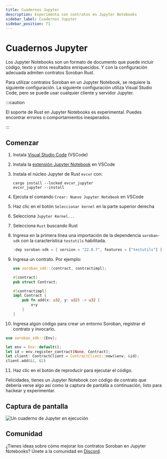 ```yaml
---
title: Cuadernos Jupyter
description: Experimenta con contratos en Jupyter Notebooks
sidebar_label: Cuadernos Jupyter
sidebar_position: 71
---
```


# Cuadernos Jupyter

Los Jupyter Notebooks son un formato de documento que puede incluir código, texto y otros resultados enriquecidos. Y con la configuración adecuada admiten contratos Soroban Rust.

Para utilizar contratos Soroban en un Jupyter Notebook, se requiere la siguiente configuración. La siguiente configuración utiliza Visual Studio Code, pero se puede usar cualquier cliente y servidor Jupyter.

:::caution

El soporte de Rust en Jupyter Notebooks es experimental. Puedes encontrar errores o comportamientos inesperados.

:::

## Comenzar

1. Instala [Visual Studio Code] (VSCode)

2. Instala la [extensión Jupyter Notebook] en VSCode

3. Instala el núcleo Jupyter de Rust `evcxr` con:
   ```
   cargo install --locked evcxr_jupyter
   evcxr_jupyter --install
   ```

4. Ejecuta el comando `Crear: Nuevo Jupyter Notebook` en VSCode

5. Haz clic en el botón `Seleccionar kernel` en la parte superior derecha

6. Selecciona `Jupyter Kernel...`

7. Selecciona `Rust` buscando Rust

8. Ingresa en la primera línea una importación de la dependencia `soroban-sdk` con la característica `testutils` habilitada.
   ```rust
   :dep soroban-sdk = { version = "22.0.7", features = ["testutils"] }
   ```

9. Ingresa un contrato. Por ejemplo:

   ```rust
   use soroban_sdk::{contract, contractimpl};

   #[contract]
   pub struct Contract;

   #[contractimpl]
   impl Contract {
       pub fn add(x: u32, y: u32) -> u32 {
           x+y
       }
   }
   ```

10. Ingresa algún código para crear un entorno Soroban, registrar el contrato y invocarlo.

```rust
use soroban_sdk::{Env};

let env = Env::default();
let id = env.register_contract(None, Contract);
let client: ContractClient = ContractClient::new(&env, &id);
client.add(&1, &2)
```

11. Haz clic en el botón de reproducir para ejecutar el código.

Felicidades, tienes un Jupyter Notebook con código de contrato que debería verse algo así como la captura de pantalla a continuación, listo para hackear y experimentar.

## Captura de pantalla

![Un cuaderno de Jupyter en ejecución](/assets/dev-tools/jupyter-notebooks.png)

## Comunidad

¿Tienes ideas sobre cómo mejorar los contratos Soroban en Jupyter Notebooks? Únete a la comunidad en [Discord].

[Discord]: https://discord.com/channels/897514728459468821/1263811925813366794
[Visual Studio Code]: https://code.visualstudio.com
[Extensión Jupyter Notebook]: https://marketplace.visualstudio.com/items?itemName=ms-toolsai.jupyter
[Jupyter Desktop]: https://github.com/jupyterlab/jupyterlab-desktop
